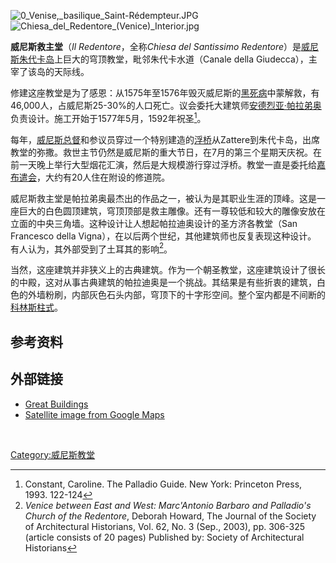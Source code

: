 {{Infobox building
| building_name       =威尼斯救主堂
| native_building_name=Chiesa del Santissimo Redentore
|image=Chiesa_del_Redentore_(Venice).jpg
|image_size=300px
|caption=威尼斯救主堂
|location_town=[[威尼斯|威尼斯]]
|location_country={{義大利}}
|architect=
|client=
|engineer=
|construction_start_date=1592年
| altitude            = 
|completion_date=
|date_demolished=
|cost=
|structural_system=
|style=威尼斯哥特式风格
}}
[[File:0_Venise,_basilique_Saint-Rédempteur.JPG|thumb]]
[[File:Chiesa_del_Redentore_(Venice)_Interior.jpg|thumb]]

'''威尼斯救主堂'''（''Il Redentore''，全称''Chiesa del Santissimo Redentore''）是[[威尼斯|威尼斯]][[朱代卡岛|朱代卡岛]]上巨大的穹顶教堂，毗邻朱代卡水道（Canale della Giudecca），主宰了该岛的天际线。

修建这座教堂是为了感恩：从1575年至1576年毁灭威尼斯的[[黑死病|黑死病]]中蒙解救，有46,000人，占威尼斯25-30%的人口死亡。议会委托大建筑师[[安德烈亚·帕拉弟奥|安德烈亚·帕拉弟奥]]负责设计。施工开始于1577年5月，1592年祝圣<ref name=Constant>Constant, Caroline. The Palladio Guide. New York: Princeton Press, 1993. 122-124</ref>。

每年，[[威尼斯总督|威尼斯总督]]和参议员穿过一个特别建造的[[浮桥|浮桥]]从Zattere到朱代卡岛，出席教堂的弥撒。救世主节仍然是威尼斯的重大节日，在7月的第三个星期天庆祝。在前一天晚上举行大型烟花汇演，然后是大规模游行穿过浮桥。教堂一直是委托给[[嘉布遣会|嘉布遣会]]，大约有20人住在附设的修道院。

威尼斯救主堂是帕拉弟奥最杰出的作品之一，被认为是其职业生涯的顶峰。这是一座巨大的白色圆顶建筑，穹顶顶部是救主雕像。还有一尊较低和较大的雕像安放在立面的中央三角墙。这种设计让人想起帕拉迪奥设计的圣方济各教堂（San Francesco della Vigna），在以后两个世纪，其他建筑师也反复表现这种设计。
有人认为，其外部受到了土耳其的影响<ref>''Venice between East and West: Marc'Antonio Barbaro and Palladio's Church of the Redentore'', 
Deborah Howard, The Journal of the Society of Architectural Historians, Vol. 62, No. 3 (Sep., 2003), pp. 306-325 (article consists of 20 pages) 
Published by: Society of Architectural Historians </ref>。

当然，这座建筑并非狭义上的古典建筑。作为一个朝圣教堂，这座建筑设计了很长的中殿，这对从事古典建筑的帕拉迪奥是一个挑战。其结果是有些折衷的建筑，白色的外墙粉刷，内部灰色石头内部，穹顶下的十字形空间。整个室内都是不间断的[[科林斯柱式|科林斯柱式]]。

== 参考资料 ==
{{reflist}}

== 外部链接 ==
*[http://www.greatbuildings.com/buildings/Redentore_Church.html Great Buildings] {{Wayback|url=http://www.greatbuildings.com/buildings/Redentore_Church.html |date=20090630151902 }}
*[http://maps.google.com/maps?q=venice,+italy&ll=45.424886,12.332014&spn=0.003004,0.010274&t=k&hl=en Satellite image from Google Maps] {{Wayback|url=http://maps.google.com/maps?q=venice,+italy&ll=45.424886,12.332014&spn=0.003004,0.010274&t=k&hl=en |date=20110513235050 }}

<br />
{{威尼斯地标}}

{{coord|45|25|29|N|12|19|55|E|region:IT_type:landmark_source:dewiki|display=title}}

{{Authority control}}
[[Category:威尼斯教堂|Category:威尼斯教堂]]